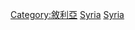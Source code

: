 {{Commonscat|Geography of Syria}}
{{Commonscat|Maps of Syria|敘利亞地圖}}

[[Category:敘利亞|Category:敘利亞]]
[[Category:西亞地理|Syria]]
[[Category:亚洲各国地理|Syria]]